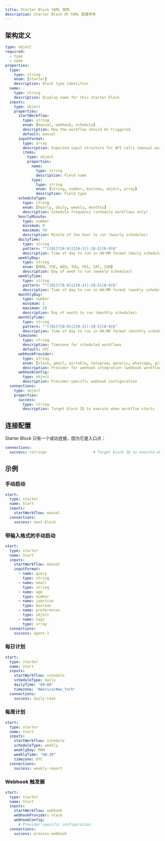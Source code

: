 ```yaml
---
title: Starter Block YAML 架构
description: Starter Block 的 YAML 配置参考
---
```


## 架构定义

```yaml
type: object
required:
  - type
  - name
properties:
  type:
    type: string
    enum: [starter]
    description: Block type identifier
  name:
    type: string
    description: Display name for this starter block
  inputs:
    type: object
    properties:
      startWorkflow:
        type: string
        enum: [manual, webhook, schedule]
        description: How the workflow should be triggered
        default: manual
      inputFormat:
        type: array
        description: Expected input structure for API calls (manual workflows)
        items:
          type: object
          properties:
            name:
              type: string
              description: Field name
            type:
              type: string
              enum: [string, number, boolean, object, array]
              description: Field type
      scheduleType:
        type: string
        enum: [hourly, daily, weekly, monthly]
        description: Schedule frequency (schedule workflows only)
      hourlyMinute:
        type: number
        minimum: 0
        maximum: 59
        description: Minute of the hour to run (hourly schedules)
      dailyTime:
        type: string
        pattern: "^([01]?[0-9]|2[0-3]):[0-5][0-9]$"
        description: Time of day to run in HH:MM format (daily schedules)
      weeklyDay:
        type: string
        enum: [MON, TUE, WED, THU, FRI, SAT, SUN]
        description: Day of week to run (weekly schedules)
      weeklyTime:
        type: string
        pattern: "^([01]?[0-9]|2[0-3]):[0-5][0-9]$"
        description: Time of day to run in HH:MM format (weekly schedules)
      monthlyDay:
        type: number
        minimum: 1
        maximum: 28
        description: Day of month to run (monthly schedules)
      monthlyTime:
        type: string
        pattern: "^([01]?[0-9]|2[0-3]):[0-5][0-9]$"
        description: Time of day to run in HH:MM format (monthly schedules)
      timezone:
        type: string
        description: Timezone for scheduled workflows
        default: UTC
      webhookProvider:
        type: string
        enum: [slack, gmail, airtable, telegram, generic, whatsapp, github, discord, stripe]
        description: Provider for webhook integration (webhook workflows only)
      webhookConfig:
        type: object
        description: Provider-specific webhook configuration
  connections:
    type: object
    properties:
      success:
        type: string
        description: Target block ID to execute when workflow starts
```

## 连接配置

Starter Block 只有一个成功连接，因为它是入口点：

```yaml
connections:
  success: <string>                     # Target block ID to execute when workflow starts
```

## 示例

### 手动启动

```yaml
start:
  type: starter
  name: Start
  inputs:
    startWorkflow: manual
  connections:
    success: next-block
```

### 带输入格式的手动启动

```yaml
start:
  type: starter
  name: Start
  inputs:
    startWorkflow: manual
    inputFormat:
      - name: query
        type: string
      - name: email
        type: string
      - name: age
        type: number
      - name: isActive
        type: boolean
      - name: preferences
        type: object
      - name: tags
        type: array
  connections:
    success: agent-1
```

### 每日计划

```yaml
start:
  type: starter
  name: Start
  inputs:
    startWorkflow: schedule
    scheduleType: daily
    dailyTime: "09:00"
    timezone: "America/New_York"
  connections:
    success: daily-task
```

### 每周计划

```yaml
start:
  type: starter
  name: Start
  inputs:
    startWorkflow: schedule
    scheduleType: weekly
    weeklyDay: MON
    weeklyTime: "08:30"
    timezone: UTC
  connections:
    success: weekly-report
```

### Webhook 触发器

```yaml
start:
  type: starter
  name: Start
  inputs:
    startWorkflow: webhook
    webhookProvider: slack
    webhookConfig:
      # Provider-specific configuration
  connections:
    success: process-webhook
```